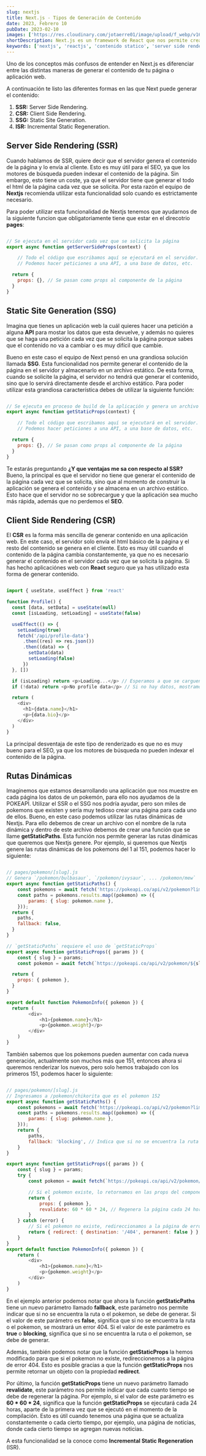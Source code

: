 ```yaml
---
slug: nextjs
title: Next.js - Tipos de Generación de Contenido
date: 2023, Febrero 10
pubDate: 2023-02-10
images: ['https://res.cloudinary.com/jotaerre01/image/upload/f_webp/v1678723789/Portfolio/ecfkveqigzdtdikgndmy.webp']
shortDescription: Next.js es un framework de React que nos permite crear aplicaciones web de forma sencilla y rápida. En este artículo veremos las diferentes formas de generar contenido en Next.js, SSG, SSR, ISR.
keywords: ['nextjs', 'reactjs', 'contenido statico', 'server side rendering', 'static stite generation']
---
```


Uno de los conceptos más confusos de entender en Next.js es diferenciar entre las distintas maneras de generar el contenido de tu página o aplicación web.

A continuación te listo las diferentes formas en las que Next puede generar el contenido:

1. **SSR:** Server Side Rendering.
2. **CSR:** Client Side Rendering.
3. **SSG:** Static Site Generation.
4. **ISR:** Incremental Static Regeneration.

## Server Side Rendering (SSR)
Cuando hablamos de SSR, quiere decir que el servidor genera el contenido de la página y lo envía al cliente. Esto es muy útil para el SEO, ya que los motores de búsqueda pueden indexar el contenido de la página. Sin embargo, esto tiene un coste, ya que el servidor tiene que generar el todo el html de la página cada vez que se solicita. Por esta razón el equipo de **Nextjs** recomienda utilizar esta funcionalidad solo cuando es estrictamente necesario.

Para poder utilizar esta funcionalidad de Nextjs tenemos que ayudarnos de la siguiente funcion que obligatoriamente tiene que estar en el direcotrio **pages**:

```js

// Se ejecuta en el servidor cada vez que se solicita la página
export async function getServerSideProps(context) {

	// Todo el código que escribamos aquí se ejecutará en el servidor.
	// Podemos hacer peticiones a una API, a una base de datos, etc.

  return {
    props: {}, // Se pasan como props al componente de la página
  }
}
```

## Static Site Generation (SSG)
Imagina que tienes un aplicación web la cuál quieres hacer una petición a alguna **API** para mostar los datos que esta devuelve, y además no quieres que se haga una petición cada vez que se solicita la página porque sabes que el contenido no va a cambiar o es muy difícil que cambie.

Bueno en este caso el equipo de Next pensó en una grandiosa solución llamada **SSG**. Esta funcionalidad nos permite generar el contenido de la página en el servidor y almacenarlo en un archivo estático. De esta forma, cuando se solicite la página, el servidor no tendrá que generar el contenido, sino que lo servirá directamente desde el archivo estático. Para  poder utilizar esta grandiosa característica debes de utilizar la siguiente función:

```js

// Se ejecuta en proceso de build de la aplicación y genera un archivo estático
export async function getStaticProps(context) {

	// Todo el código que escribamos aquí se ejecutará en el servidor.
	// Podemos hacer peticiones a una API, a una base de datos, etc.

  return {
	props: {}, // Se pasan como props al componente de la página
  }
}
```
Te estarás preguntando **¿Y que ventajas me sa con respecto al SSR?** Bueno, la principal es que el servidor no tiene que generar el contenido de la página cada vez que se solicita, sino que al momento de construir la aplicación se genera el contenido y se almacena en un archivo estático. Esto hace que el servidor no se sobrecargue y que la aplicación sea mucho más rápida, además que no perdemos el **SEO**.


## Client Side Rendering (CSR)
El **CSR** es la forma más sencilla de generar contenido en una aplicación web. En este caso, el servidor solo envía el html básico de la página y el resto del contenido se genera en el cliente. Esto es muy útil cuando el contenido de la página cambia constantemente, ya que no es necesario generar el contenido en el servidor cada vez que se solicita la página. Si has hecho aplicaciónes web con **React** seguro que ya has utilizado esta forma de generar contenido.
```js

import { useState, useEffect } from 'react'

function Profile() {
  const [data, setData] = useState(null)
  const [isLoading, setLoading] = useState(false)

  useEffect(() => {
    setLoading(true)
    fetch('/api/profile-data')
      .then((res) => res.json())
      .then((data) => {
        setData(data)
        setLoading(false)
      })
  }, [])

  if (isLoading) return <p>Loading...</p> // Esperamos a que se carguen los datos
  if (!data) return <p>No profile data</p> // Si no hay datos, mostramos un mensaje de error

  return (
    <div>
      <h1>{data.name}</h1>
      <p>{data.bio}</p>
    </div>
  )
}
```

La principal desventaja de este tipo de renderizado es que no es muy bueno para el SEO, ya que los motores de búsqueda no pueden indexar el contenido de la página.

## Rutas Dinámicas

Imaginemos que estamos desarrollando una aplicación que nos muestre en cada página los datos de un pokemón, para ello nos ayudamos de la POKEAPI. Utilizar el SSR o el SSG nos podría ayudar, pero son miles de pokemons que existen y sería muy tedioso crear una página para cada uno de ellos. Bueno, en este caso podemos utilizar las rutas dinámicas de Nextjs. Para ello debemos de crear un archivo con el nombre de la ruta dinámica y dentro de este archivo debemos de crear una función que se llame **getStaticPaths**. Esta función nos permite generar las rutas dinámicas que queremos que Nextjs genere. Por ejemplo, si queremos que Nextjs genere las rutas dinámicas de los pokemons del 1 al 151, podemos hacer lo siguiente:

```js

// pages/pokemon/[slug].js
// Genera `/pokemon/bulbasaur`, `/pokemon/ivysaur`, ... /pokemon/mew`
export async function getStaticPaths() {
	const pokemons = await fetch('https://pokeapi.co/api/v2/pokemon?limit=151').then((res) => res.json())
	const paths = pokemons.results.map((pokemon) => ({
		params: { slug: pokemon.name },
	}));
  return {
    paths,
    fallback: false,
  }
}

// `getStaticPaths` requiere el uso de `getStaticProps`
export async function getStaticProps({ params }) {
	const { slug } = params;
	const pokemon = await fetch(`https://pokeapi.co/api/v2/pokemon/${slug}`).then((res) => res.json())

  return {
    props: { pokemon },
  }
}

export default function PokemonInfo({ pokemon }) {
  return (
		<div>
			<h1>{pokemon.name}</h1>
			<p>{pokemon.weight}</p>
		</div>
	)
}
```

También sabemos que los pokemons pueden aumentar con cada nueva generación, actualmente son muchos más que 151, entonces ahora si queremos renderizar los nuevos, pero solo hemos trabajado con los primeros 151, podemos hacer lo siguiente:

```js

// pages/pokemon/[slug].js
// Ingresamos a /pokemon/chikorita que es el pokemon 152
export async function getStaticPaths() {
	const pokemons = await fetch('https://pokeapi.co/api/v2/pokemon?limit=151').then((res) => res.json())
	const paths = pokemons.results.map((pokemon) => ({
		params: { slug: pokemon.name },
	}));
	return {
		paths,
		fallback: 'blocking', // Indica que si no se encuentra la ruta o el pokemon, se debe de generar
	}
}

export async function getStaticProps({ params }) {
	const { slug } = params;
	try {
		const pokemon = await fetch(`https://pokeapi.co/api/v2/pokemon/${slug}`).then((res) => res.json()); // https://pokeapi.co/api/v2/pokemon/chikorita

		// Si el pokemon existe, lo retornamos en las props del componente
		return {
			props: { pokemon },
			revalidate: 60 * 60 * 24, // Regenera la página cada 24 horas
		}
	} catch (error) {
		// Si el pokemon no existe, redireccionamos a la página de error 404
		return { redirect: { destination: '/404', permanent: false } };
	}
}
export default function PokemonInfo({ pokemon }) {
	return (
		<div>
			<h1>{pokemon.name}</h1>
			<p>{pokemon.weight}</p>
		</div>
	)
}
```

En el ejemplo anterior podemos notar que ahora la función **getStaticPaths** tiene un nuevo parámetro llamado **fallback**, este parámetro nos permite indicar que si no se encuentra la ruta o el pokemon, se debe de generar. Si el valor de este parámetro es **false**, significa que si no se encuentra la ruta o el pokemon, se mostrará un error 404. Si el valor de este parámetro es **true** o **blocking**, significa que si no se encuentra la ruta o el pokemon, se debe de generar.

Además, también podemos notar que la función **getStaticProps** la hemos modificado para que si el pokemon no existe, redireccionemos a la página de error 404. Esto es posible gracias a que la función **getStaticProps** nos permite retornar un objeto con la propiedad **redirect**.

Por último, la función **getStaticProps** tiene un nuevo parámetro llamado **revalidate**, este parámetro nos permite indicar que cada cuanto tiempo se debe de regenerar la página. Por ejemplo, si el valor de este parámetro es **60 \* 60 \* 24**, significa que la función **getStaticProps** se ejecutará cada 24 horas, aparte de la primera vez que se ejecutó en el momento de la compilación.
Esto es útil cuando tenemos una página que se actualiza constantemente o cada cierto tiempo, por ejemplo, una página de noticias, donde cada cierto tiempo se agregan nuevas noticias.

A esta funcionalidad se la conoce como **Incremental Static Regeneration** (ISR).
